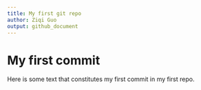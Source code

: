 ```yaml
---
title: My first git repo
author: Ziqi Guo
output: github_document
---
```


# My first commit

Here is some text that constitutes my first commit in my first repo.
